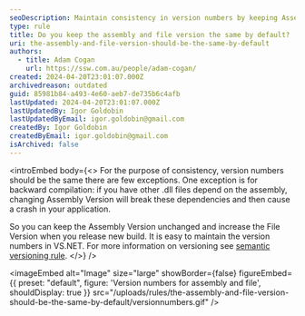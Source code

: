 ```yaml
---
seoDescription: Maintain consistency in version numbers by keeping Assembly and File versions same by default.
type: rule
title: Do you keep the assembly and file version the same by default?
uri: the-assembly-and-file-version-should-be-the-same-by-default
authors:
  - title: Adam Cogan
    url: https://ssw.com.au/people/adam-cogan/
created: 2024-04-20T23:01:07.000Z
archivedreason: outdated
guid: 85981b84-a493-4e60-aeb7-de735b6c4afb
lastUpdated: 2024-04-20T23:01:07.000Z
lastUpdatedBy: Igor Goldobin
lastUpdatedByEmail: igor.goldobin@gmail.com
createdBy: Igor Goldobin
createdByEmail: igor.goldobin@gmail.com
isArchived: false
---
```


<introEmbed
  body={<>
For the purpose of consistency, version numbers should be the same there are few exceptions. One exception is for backward compilation: if you have other .dll files depend on the assembly, changing Assembly Version will break these dependencies and then cause a crash in your application.

So you can keep the Assembly Version unchanged and increase the File Version when you release new build. It is easy to maintain the version numbers in VS.NET. For more information on versioning see [semantic versioning rule](/semantic-versioning).
  </>}
/>

<imageEmbed
  alt="Image"
  size="large"
  showBorder={false}
  figureEmbed={{
    preset: "default",
    figure: 'Version numbers for assembly and file',
    shouldDisplay: true
  }}
  src="/uploads/rules/the-assembly-and-file-version-should-be-the-same-by-default/versionnumbers.gif"
/>
